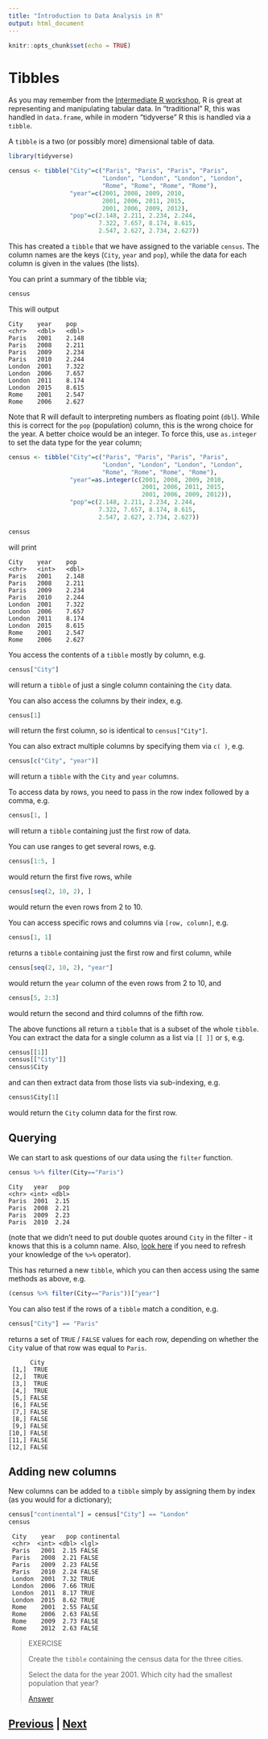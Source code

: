 ```yaml
---
title: "Introduction to Data Analysis in R"
output: html_document
---
```


```r
knitr::opts_chunk$set(echo = TRUE)
```

# Tibbles

As you may remember from the 
[Intermediate R workshop](https://chryswoods.com/intermediate_r/tidyverse.html),
R is great at representing and manipulating tabular data.
In "traditional" R, this was handled in `data.frame`, while
in modern "tidyverse" R this is handled via a `tibble`.

A `tibble` is a two (or possibly more) dimensional table of data.

```R
library(tidyverse)

census <- tibble("City"=c("Paris", "Paris", "Paris", "Paris",
                          "London", "London", "London", "London",
                          "Rome", "Rome", "Rome", "Rome"),
                 "year"=c(2001, 2008, 2009, 2010,
                          2001, 2006, 2011, 2015,
                          2001, 2006, 2009, 2012),
                 "pop"=c(2.148, 2.211, 2.234, 2.244,
                         7.322, 7.657, 8.174, 8.615,
                         2.547, 2.627, 2.734, 2.627))
```

This has created a `tibble` that we have assigned to the variable `census`.
The column names are the keys (`City`, `year` and `pop`), while the 
data for each column is given in the values (the lists).

You can print a summary of the tibble via;

```R
census
```

This will output

```
City    year    pop
<chr>   <dbl>   <dbl>
Paris	2001	2.148		
Paris	2008	2.211		
Paris	2009	2.234		
Paris	2010	2.244		
London	2001	7.322		
London	2006	7.657		
London	2011	8.174		
London	2015	8.615		
Rome	2001	2.547		
Rome	2006	2.627
```

Note that R will default to interpreting numbers as floating point (`dbl`). While
this is correct for the `pop` (population) column, this is the wrong choice for 
the year. A better choice would be an integer. To force this, use `as.integer`
to set the data type for the year column;

```R
census <- tibble("City"=c("Paris", "Paris", "Paris", "Paris",
                          "London", "London", "London", "London",
                          "Rome", "Rome", "Rome", "Rome"),
                 "year"=as.integer(c(2001, 2008, 2009, 2010,
                                     2001, 2006, 2011, 2015,
                                     2001, 2006, 2009, 2012)),
                 "pop"=c(2.148, 2.211, 2.234, 2.244,
                         7.322, 7.657, 8.174, 8.615,
                         2.547, 2.627, 2.734, 2.627))

census
```

will print

```
City    year    pop
<chr>   <int>   <dbl>
Paris   2001    2.148
Paris   2008    2.211
Paris   2009    2.234
Paris   2010    2.244
London  2001    7.322
London  2006    7.657
London  2011    8.174
London  2015    8.615
Rome    2001    2.547
Rome    2006    2.627
```

You access the contents of a `tibble` mostly by column, e.g.

```R
census["City"]
```

will return a `tibble` of just a single column containing the `City` data.

You can also access the columns by their index, e.g.

```R
census[1]
```

will return the first column, so is identical to `census["City"]`.

You can also extract multiple columns by specifying them via `c( )`, e.g.

```R
census[c("City", "year")]
```

will return a `tibble` with the `City` and `year` columns.

To access data by rows, you need to pass in the row index followed by a comma, e.g.

```R
census[1, ]
```

will return a `tibble` containing just the first row of data.

You can use ranges to get several rows, e.g.

```R
census[1:5, ]
```

would return the first five rows, while

```R
census[seq(2, 10, 2), ]
```

would return the even rows from 2 to 10.

You can access specific rows and columns via `[row, column]`, e.g.

```R
census[1, 1]
```

returns a `tibble` containing just the first row and first column, while

```R
census[seq(2, 10, 2), "year"]
```

would return the `year` column of the even rows from 2 to 10, and

```R
census[5, 2:3]
```

would return the second and third columns of the fifth row.

The above functions all return a `tibble` that is a subset of the whole `tibble`. You 
can extract the data for a single column as a list via `[[ ]]` or `$`, e.g.

```R
census[[1]]
census[["City"]]
census$City
```

and can then extract data from those lists via sub-indexing, e.g.

```R
census$City[1]
```

would return the `City` column data for the first row.

## Querying

We can start to ask questions of our data using the `filter` function.

```R
census %>% filter(City=="Paris")
```

```
City   year   pop
<chr> <int> <dbl>
Paris  2001  2.15
Paris  2008  2.21
Paris  2009  2.23
Paris  2010  2.24
```

(note that we didn't need to put double quotes around `City` in the filter - 
it knows that this is a column name. Also, 
[look here](https://chryswoods.com/intermediate_r/magrittr) if you need
to refresh your knowledge of the `%>%` operator).

This has returned a new `tibble`, which you can then access using the same
methods as above, e.g.

```R
(census %>% filter(City=="Paris"))["year"]
```

You can also test if the rows of a `tibble` match a condition, e.g.

```R
census["City"] == "Paris"
```

returns a set of `TRUE` / `FALSE` values for each row, depending on whether
the `City` value of that row was equal to `Paris`.

```
      City
 [1,]  TRUE
 [2,]  TRUE
 [3,]  TRUE
 [4,]  TRUE
 [5,] FALSE
 [6,] FALSE
 [7,] FALSE
 [8,] FALSE
 [9,] FALSE
[10,] FALSE
[11,] FALSE
[12,] FALSE
```

## Adding new columns

New columns can be added to a `tibble` simply by assigning them by 
index (as you would for a dictionary);

```R
census["continental"] = census["City"] == "London"
census
```

```
 City    year   pop continental
 <chr>  <int> <dbl> <lgl>      
 Paris   2001  2.15 FALSE      
 Paris   2008  2.21 FALSE      
 Paris   2009  2.23 FALSE      
 Paris   2010  2.24 FALSE      
 London  2001  7.32 TRUE       
 London  2006  7.66 TRUE       
 London  2011  8.17 TRUE       
 London  2015  8.62 TRUE       
 Rome    2001  2.55 FALSE      
 Rome    2006  2.63 FALSE      
 Rome    2009  2.73 FALSE      
 Rome    2012  2.63 FALSE      
```

> EXERCISE
>
> Create the `tibble` containing the census data for the three cities.
> 
> Select the data for the year 2001. Which city had the smallest population that year?
> 
> [Answer](tibbles_answer01.html)

## [Previous](index.html) | [Next](files.html)
